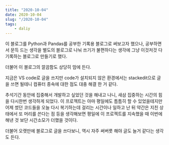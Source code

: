 ```yaml
---
title: "2020-10-04"  
date: 2020-10-04
slug: "/2020-10-04"
tags:
    - daliy
---
```


이 블로그를 Python과 Pandas를 공부한 기록용 블로그로 써보고자 했으나,
공부하면서 문득 드는 생각을 별도의 블로그로 나눠 쓰기가 불편하다는 생각에 그냥 이것저것 다 기록하는 블로그로 만들기로 했다. 

더불어 이 블로그의 깔끔함도 상당히 맘에 든다.

지금은 VS code로 글을 쓰지만 code가 설치되지 않은 환경에서는 stackedit으로 글을 쓰면 될테니 컴퓨터 종속에 대한 점도 대충 해결 한 거 같다.


추석기간 동안에 집중해서 개발하고 싶었던 것을 해내고 나니, 새삼 집중하는 시간의 힘을 다시한번 생각하게 되었다. 
이 프로젝트는 아마 평일에도 틈틈히 할 수 있었을테지만 어제 썼던 코드들을 오늘 다시 복기하는데 걸리는 시간이나 일하고 난 뒤 약간은 지친 상태에서 또 머리를 쓴다는 점 등을 생각해보면
평일에 이 프로젝트를 지속했을 때 이번에 해낸 것 보단 시간소모가 더했을 것이다.

더불어 오랫만에 블로그로 글을 쓰다보니, 역시 자주 써버릇 해야 글도 늘거 같다는 생각도 든다. 

